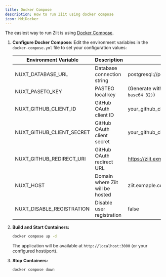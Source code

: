```yaml
---
title: Docker Compose
description: How to run Ziit using docker compose
icon: MdiDocker
---
```


The easiest way to run Ziit is using [Docker Compose](https://github.com/0PandaDEV/Ziit/blob/main/docker-compose.yml).

1. **Configure Docker Compose:**
   Edit the environment variables in the `docker-compose.yml` file to set your configuration values:

   | Environment Variable      | Description                      | Example                                                    |
   | ------------------------- | -------------------------------- | ---------------------------------------------------------- |
   | NUXT_DATABASE_URL         | Database connection string       | postgresql://postgres:root@postgres:5432/ziit              |
   | NUXT_PASETO_KEY           | PASTEO local key                 | (Generate with `echo k4.local.$(openssl rand -base64 32)`) |
   | NUXT_GITHUB_CLIENT_ID     | GitHub OAuth client ID           | your_github_client_id                                      |
   | NUXT_GITHUB_CLIENT_SECRET | GitHub OAuth client secret       | your_github_client_secret                                  |
   | NUXT_GITHUB_REDIRECT_URI  | GitHub OAuth redirect URL        | https://ziit.exmaple.com/api/auth/github/callback          |
   | NUXT_HOST                 | Domain where Ziit will be hosted | ziit.exmaple.com                                           |
   | NUXT_DISABLE_REGISTRATION | Disable user registration        | false                                                      |

2. **Build and Start Containers:**

   ```bash
   docker compose up -d
   ```

   The application will be available at `http://localhost:3000` (or your configured host/port).

3. **Stop Containers:**

   ```bash
   docker compose down
   ```
